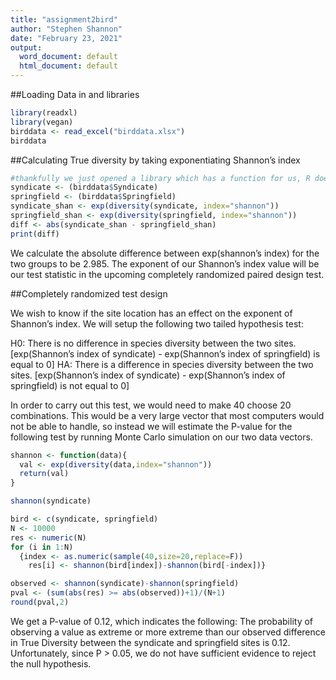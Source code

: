 ```yaml
---
title: "assignment2bird"
author: "Stephen Shannon"
date: "February 23, 2021"
output:
  word_document: default
  html_document: default
---
```


##Loading Data in and libraries
```r
library(readxl)
library(vegan)
birddata <- read_excel("birddata.xlsx")
birddata
```
##Calculating True diversity by taking exponentiating Shannon's index
```r
#thankfully we just opened a library which has a function for us, R does not like to take the natural log of 0, which is a place holder in our syndicate vector to allow for a Completely randomized pair design.
syndicate <- (birddata$Syndicate)
springfield <- (birddata$Springfield)
syndicate_shan <- exp(diversity(syndicate, index="shannon"))
springfield_shan <- exp(diversity(springfield, index="shannon"))
diff <- abs(syndicate_shan - springfield_shan)
print(diff)
```
We calculate the absolute difference between exp(shannon's index) for the two groups to be 2.985. The exponent of our Shannon's index value will be our test statistic in the upcoming completely randomized paired design test.

##Completely randomized test design

We wish to know if the site location has an effect on the exponent of Shannon's index. We will setup the following two tailed hypothesis test: 

H0: There is no difference in species diversity between the two sites. [exp(Shannon's index of syndicate) - exp(Shannon's index of springfield) is equal to 0]
HA: There is a difference in species diversity between the two sites. [exp(Shannon's index of syndicate) - exp(Shannon's index of springfield) is not equal to  0]


In order to carry out this test, we would need to make 40 choose 20 combinations. This would be a very large vector that most computers would not be able to handle, so instead we will estimate the P-value for the following test by running Monte Carlo simulation on our two data vectors.


```r

shannon <- function(data){
  val <- exp(diversity(data,index="shannon"))
  return(val)
}

shannon(syndicate)
```

```r
bird <- c(syndicate, springfield)
N <- 10000
res <- numeric(N)
for (i in 1:N)
  {index <- as.numeric(sample(40,size=20,replace=F))
    res[i] <- shannon(bird[index])-shannon(bird[-index])}

observed <- shannon(syndicate)-shannon(springfield)
pval <- (sum(abs(res) >= abs(observed))+1)/(N+1)
round(pval,2)
```
We get a P-value of 0.12, which indicates the following: The probability of observing a value as extreme or more extreme than our observed difference in True Diversity between the syndicate and springfield sites is 0.12. Unfortunately, since P > 0.05, we do not have sufficient evidence to reject the null hypothesis. 

